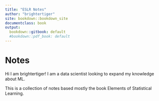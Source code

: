 ```yaml
---
title: "ESLR Notes"
author: "brightertiger"
site: bookdown::bookdown_site
documentclass: book
output:
  bookdown::gitbook: default
  #bookdown::pdf_book: default
---
```


# Notes

Hi I am brightertiger! I am a data scientist looking to expand my knowledge about ML.

This is a collection of notes based mostly the book Elements of Statistical Learning.
